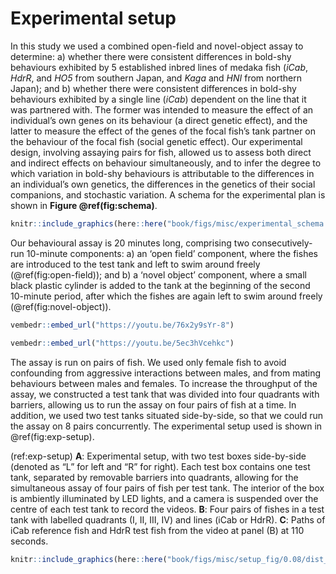 # Experimental setup

In this study we used a combined open-field and novel-object assay to determine: a) whether there were consistent differences in bold-shy behaviours exhibited by 5 established inbred lines of medaka fish (*iCab*, *HdrR*, and *HO5* from southern Japan, and *Kaga* and *HNI* from northern Japan); and b) whether there were consistent differences in bold-shy behaviours exhibited by a single line (*iCab*) dependent on the line that it was partnered with. The former was intended to measure the effect of an individual’s own genes on its behaviour (a direct genetic effect), and the latter to measure the effect of the genes of the focal fish’s tank partner on the behaviour of the focal fish (social genetic effect). Our experimental design, involving assaying pairs for fish, allowed us to assess both direct and indirect effects on behaviour simultaneously, and to infer the degree to which variation in bold-shy behaviours is attributable to the differences in an individual’s own genetics, the differences in the genetics of their social companions, and stochastic variation. A schema for the experimental plan is shown in **Figure \@ref(fig:schema)**.

```r
knitr::include_graphics(here::here("book/figs/misc/experimental_schema.png"))
```


Our behavioural assay is 20 minutes long, comprising two consecutively-run 10-minute components: a) an 'open field' component, where the fishes are introduced to the test tank and left to swim around freely (\@ref(fig:open-field)); and b) a 'novel object' component, where a small black plastic cylinder is added to the tank at the beginning of the second 10-minute period, after which the fishes are again left to swim around freely (\@ref(fig:novel-object)). 

```r
vembedr::embed_url("https://youtu.be/76x2y9sYr-8")
```

```r
vembedr::embed_url("https://youtu.be/5ec3hVcehkc")
```

The assay is run on pairs of fish. We used only female fish to avoid confounding from aggressive interactions between males, and from mating behaviours between males and females. To increase the throughput of the assay, we constructed a test tank that was divided into four quadrants with barriers, allowing us to run the assay on four pairs of fish at a time. In addition, we used two test tanks situated side-by-side, so that we could run the assay on 8 pairs concurrently. The experimental setup used is shown in \@ref(fig:exp-setup). 

(ref:exp-setup) **A**: Experimental setup, with two test boxes side-by-side (denoted as "L" for left and "R" for right). Each test box contains one test tank, separated by removable barriers into quadrants, allowing for the simultaneous assay of four pairs of fish per test tank. The interior of the box is ambiently illuminated by LED lights, and a camera is suspended over the centre of each test tank to record the videos. **B**: Four pairs of fishes in a test tank with labelled quadrants (I, II, III, IV) and lines (iCab or HdrR). **C**: Paths of iCab reference fish and HdrR test fish from the video at panel (B) at 110 seconds. 

```r
knitr::include_graphics(here::here("book/figs/misc/setup_fig/0.08/dist_angle/15/open_field/20190613_1054_icab_hdr_R/setup_pic_with_frame_110.png"))
```

